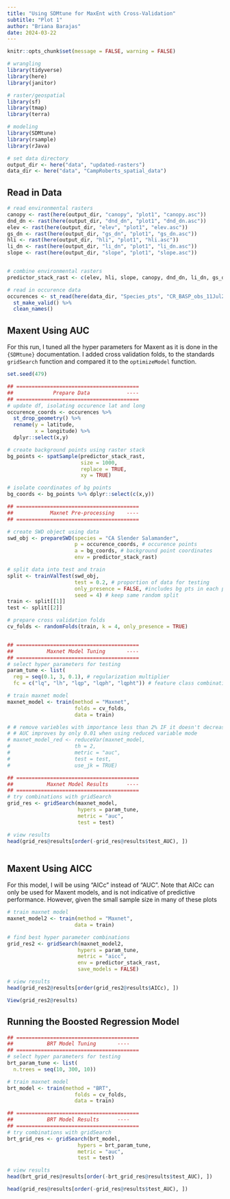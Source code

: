 ```yaml
---
title: "Using SDMtune for MaxEnt with Cross-Validation"
subtitle: "Plot 1"
author: "Briana Barajas"
date: 2024-03-22
---
```


```r
knitr::opts_chunk$set(message = FALSE, warning = FALSE)
```

```r
# wrangling
library(tidyverse)
library(here)
library(janitor)

# raster/geospatial
library(sf)
library(tmap)
library(terra)

# modeling
library(SDMtune)
library(rsample)
library(rJava)

# set data directory
output_dir <- here("data", "updated-rasters")
data_dir <- here("data", "CampRoberts_spatial_data")
```


## Read in Data

```r
# read environmental rasters
canopy <- rast(here(output_dir, "canopy", "plot1", "canopy.asc"))
dnd_dn <- rast(here(output_dir, "dnd_dn", "plot1", "dnd_dn.asc"))
elev <- rast(here(output_dir, "elev", "plot1", "elev.asc"))
gs_dn <- rast(here(output_dir, "gs_dn", "plot1", "gs_dn.asc"))
hli <- rast(here(output_dir, "hli", "plot1", "hli.asc"))
li_dn <- rast(here(output_dir, "li_dn", "plot1", "li_dn.asc"))
slope <- rast(here(output_dir, "slope", "plot1", "slope.asc"))


# combine environmental rasters
predictor_stack_rast <- c(elev, hli, slope, canopy, dnd_dn, li_dn, gs_dn)

# read in occurence data
occurences <- st_read(here(data_dir, "Species_pts", "CR_BASP_obs_11Jul22.shp")) %>% 
  st_make_valid() %>% 
  clean_names()
```


## Maxent Using AUC
For this run, I tuned all the hyper parameters for Maxent as it is done in the `{SDMtune}` documentation. I added cross validation folds, to the standards `gridSearch` function and compared it to the `optimizeModel` function.

```r
set.seed(479)

## ========================================
##             Prepare Data            ----
## ========================================
# update df, isolating occurence lat and long
occurence_coords <- occurences %>% 
  st_drop_geometry() %>% 
  rename(y = latitude,
         x = longitude) %>% 
  dplyr::select(x,y)

# create background points using raster stack
bg_points <- spatSample(predictor_stack_rast,
                        size = 1000,
                        replace = TRUE,
                        xy = TRUE)

# isolate coordinates of bg points
bg_coords <- bg_points %>% dplyr::select(c(x,y))

## ========================================
##            Maxnet Pre-processing    ----
## ========================================

# create SWD object using data
swd_obj <- prepareSWD(species = "CA Slender Salamander",
                      p = occurence_coords, # occurence points
                      a = bg_coords, # background point coordinates
                      env = predictor_stack_rast)

# split data into test and train
split <- trainValTest(swd_obj, 
                      test = 0.2, # proportion of data for testing
                      only_presence = FALSE, #includes bg pts in each partition
                      seed = 4) # keep same random split
train <- split[[1]]
test <- split[[2]]

# prepare cross validation folds
cv_folds <- randomFolds(train, k = 4, only_presence = TRUE)


## ========================================
##           Maxnet Model Tuning       ----
## ========================================
# select hyper parameters for testing
param_tune <- list(
  reg = seq(0.1, 3, 0.1), # regularization multiplier
  fc = c("lq", "lh", "lqp", "lqph", "lqpht")) # feature class combination

# train maxnet model
maxnet_model <- train(method = "Maxnet",
                      folds = cv_folds,
                      data = train)

# # remove variebles with importance less than 2% IF it doesn't decrease model performance
# # AUC improves by only 0.01 when using reduced variable mode
# maxnet_model_red <- reduceVar(maxnet_model,
#                     th = 2,
#                     metric = "auc",
#                     test = test,
#                     use_jk = TRUE)

## ========================================
##           Maxnet Model Results      ----
## ========================================
# try combinations with gridSearch
grid_res <- gridSearch(maxnet_model,
                       hypers = param_tune,
                       metric = "auc",
                       test = test)

# view results
head(grid_res@results[order(-grid_res@results$test_AUC), ])



```

## Maxent Using AICC
For this model, I will be using "AICc" instead of "AUC". Note that AICc can only be used for Maxent models, and is not indicative of predictive performance. However, given the small sample size in many of these plots 

```r
# train maxnet model
maxnet_model2 <- train(method = "Maxnet",
                      data = train)

# find best hyper parameter combinations
grid_res2 <- gridSearch(maxnet_model2,
                       hypers = param_tune,
                       metric = "aicc",
                       env = predictor_stack_rast,
                       save_models = FALSE)

# view results
head(grid_res2@results[order(grid_res2@results$AICc), ])

View(grid_res2@results)

```

## Running the Boosted Regression Model

```r
## ========================================
##           BRT Model Tuning       ----
## ========================================
# select hyper parameters for testing
brt_param_tune <- list(
  n.trees = seq(10, 300, 10))

# train maxnet model
brt_model <- train(method = "BRT",
                      folds = cv_folds,
                      data = train)

## ========================================
##           BRT Model Results      ----
## ========================================
# try combinations with gridSearch
brt_grid_res <- gridSearch(brt_model,
                       hypers = brt_param_tune,
                       metric = "auc",
                       test = test)

# view results
head(brt_grid_res@results[order(-brt_grid_res@results$test_AUC), ])

head(grid_res@results[order(-grid_res@results$test_AUC), ])


```





